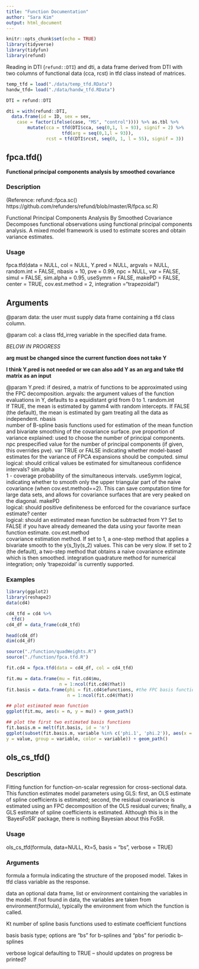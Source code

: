 ```yaml
---
title: "Function Documentation"
author: "Sara Kim"
output: html_document
---
```


```r
knitr::opts_chunk$set(echo = TRUE)
library(tidyverse)
library(tidyfun)
library(refund)
```

Reading in DTI (`refund::DTI`) and dti, a data frame derived from DTI with two columns of functional data (cca, rcst) in tfd class instead of matrices.
```r
temp_tfd = load("./data/temp_tfd.RData")
handw_tfd= load("./data/handw_tfd.RData")

DTI = refund::DTI

dti = with(refund::DTI, 
  data.frame(id = ID, sex = sex, 
    case = factor(ifelse(case, "MS", "control")))) %>% as.tbl %>% 
        mutate(cca = tfd(DTI$cca, seq(0,1, l = 93), signif = 2) %>%
                     tfd(arg = seq(0,1,l = 93)),
               rcst = tfd(DTI$rcst, seq(0, 1, l = 55), signif = 3))
```

## fpca.tfd()

**Functional principal components analysis by smoothed covariance**

### Description

(Reference: refund::fpca.sc() https://github.com/refunders/refund/blob/master/R/fpca.sc.R)

Functional Principal Components Analysis By Smoothed Covariance
Decomposes functional observations using functional principal components analysis. A mixed model framework is used to estimate scores and obtain variance estimates.

### Usage

fpca.tfd(data = NULL, col = NULL, Y.pred = NULL, argvals = NULL, random.int = FALSE, nbasis = 10, pve = 0.99, npc = NULL, var = FALSE, simul = FALSE, sim.alpha = 0.95, useSymm = FALSE, makePD = FALSE, center = TRUE, cov.est.method = 2, integration ="trapezoidal")

## Arguments

@param data: the user must supply data frame containing a tfd class column. 

@param col: a class tfd_irreg variable in the specified data frame.

*BELOW IN PROGRESS*

**arg must be changed since the current function does not take Y**

**I think Y.pred is not needed or we can also add Y as an arg and take tfd matrix as an input**

@param Y.pred: if desired, a matrix of functions to be approximated using the FPC decomposition.
argvals: the argument values of the function evaluations in Y, defaults to a equidistant grid from 0 to 1.
random.int	
If TRUE, the mean is estimated by gamm4 with random intercepts. If FALSE (the default), the mean is estimated by gam treating all the data as independent.
nbasis	
number of B-spline basis functions used for estimation of the mean function and bivariate smoothing of the covariance surface.
pve	
proportion of variance explained: used to choose the number of principal components.
npc	
prespecified value for the number of principal components (if given, this overrides pve).
var	
TRUE or FALSE indicating whether model-based estimates for the variance of FPCA expansions should be computed.
simul	
logical: should critical values be estimated for simultaneous confidence intervals?
sim.alpha	
1 - coverage probability of the simultaneous intervals.
useSymm	
logical, indicating whether to smooth only the upper triangular part of the naive covariance (when cov.est.method==2). This can save computation time for large data sets, and allows for covariance surfaces that are very peaked on the diagonal.
makePD	
logical: should positive definiteness be enforced for the covariance surface estimate?
center	
logical: should an estimated mean function be subtracted from Y? Set to FALSE if you have already demeaned the data using your favorite mean function estimate.
cov.est.method	
covariance estimation method. If set to 1, a one-step method that applies a bivariate smooth to the y(s_1)y(s_2) values. This can be very slow. If set to 2 (the default), a two-step method that obtains a naive covariance estimate which is then smoothed.
integration	
quadrature method for numerical integration; only 'trapezoidal' is currently supported.

### Examples
```r
library(ggplot2)
library(reshape2)
data(cd4)
```

```r
cd4_tfd = cd4 %>%
  tfd()
cd4_df = data_frame(cd4_tfd)

head(cd4_df)
dim(cd4_df)
```
```r
source("./function/quadWeights.R")
source("./function/fpca.tfd.R")
```

```r
fit.cd4 = fpca.tfd(data = cd4_df, col = cd4_tfd)

fit.mu = data.frame(mu = fit.cd4$mu,
                    n = 1:ncol(fit.cd4$Yhat))
fit.basis = data.frame(phi = fit.cd4$efunctions, #the FPC basis functions.
                       n = 1:ncol(fit.cd4$Yhat))

## plot estimated mean function
ggplot(fit.mu, aes(x = n, y = mu)) + geom_path() 

## plot the first two estimated basis functions
fit.basis.m = melt(fit.basis, id = 'n')
ggplot(subset(fit.basis.m, variable %in% c('phi.1', 'phi.2')), aes(x = n,
y = value, group = variable, color = variable)) + geom_path()
```



## ols_cs_tfd()

### Description

Fitting function for function-on-scalar regression for cross-sectional data. This function estimates model parameters using GLS: first, an OLS estimate of spline coefficients is estimated; second, the residual covariance is estimated using an FPC decomposition of the OLS residual curves; finally, a GLS estimate of spline coefficients is estimated. Although this is in the 'BayesFoSR' package, there is nothing Bayesian about this FoSR.

### Usage

ols_cs_tfd(formula, data=NULL, Kt=5, basis = "bs", verbose = TRUE)

### Arguments

formula	a formula indicating the structure of the proposed model. Takes in tfd class variable as the response.

data	an optional data frame, list or environment containing the variables in the model. If not found in data, the variables are taken from environment(formula), typically the environment from which the function is called.

Kt	number of spline basis functions used to estimate coefficient functions

basis	basis type; options are "bs" for b-splines and "pbs" for periodic b-splines

verbose	logical defaulting to TRUE – should updates on progress be printed?

